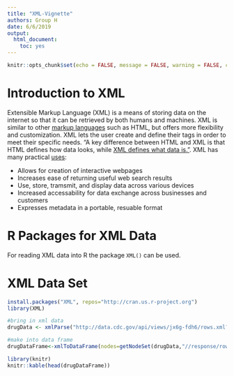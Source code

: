 ```yaml
---
title: "XML-Vignette"
authors: Group H
date: 6/6/2019
output:
  html_document:
    toc: yes
---
```


```r
knitr::opts_chunk$set(echo = FALSE, message = FALSE, warning = FALSE, cache = TRUE)
```

# Introduction to XML 

Extensible Markup Language (XML) is a means of storing data on the internet so that it can be retrieved by both humans and machines. XML is similar to other [markup languages](https://en.wikipedia.org/wiki/Markup_language) such as HTML, but offers more flexibility and customization. XML lets the user create and define their tags in order to meet their specific needs. "A key difference between HTML and XML is that HTML defines how data looks, while [XML defines what data is."](https://www.makeuseof.com/tag/xml-file-case-wondering/). XML has many practical [uses](https://www.ibm.com/support/knowledgecenter/en/ssw_ibm_i_71/rzamj/rzamjintrouses.htm):

* Allows for creation of interactive webpages  
* Increases ease of returning useful web search results  
* Use, store, tramsmit, and display data across various devices  
* Increased accessability for data exchange across businesses and customers  
* Expresses metadata in a portable, resuable format  

# R Packages for XML Data

For reading XML data into R the package `XML()` can be used. 

# XML Data Set

```r

install.packages("XML", repos="http://cran.us.r-project.org")
library(XML)

#bring in xml data 
drugData <- xmlParse("http://data.cdc.gov/api/views/jx6g-fdh6/rows.xml?accessType=DOWNLOAD")

#make into data frame
drugDataFrame<-xmlToDataFrame(nodes=getNodeSet(drugData,"//response/row/row"))[c("year", "sex","age","race_hispanic_origin","state","deaths","population","crude_death_rate","standard_error_for_crude_rate","low_confidence_limit_for_crude_rate","upper_confidence_limit_for_crude_rate","us_crude_rate","us_age_adjusted_rate")]

library(knitr)
knitr::kable(head(drugDataFrame))
```

